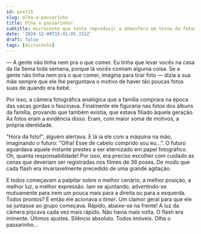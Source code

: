 ```yaml
---
id: post15
slug: olha-o-passarinho
title: Olha o passarinho!
subtitle: microconto que tenta reproduzir a atmosfera em torno da fotografia analógica
date: '2024-12-09T15:41:05.331Z'
draft: false
tags: [microconto]
---
```


— A gente não tinha nem pra o que comer. 
Eu tinha que levar vocês na casa da tia Sema toda semana,
porque lá vocês comiam alguma coisa. Se a gente não tinha nem pra o que comer, 
imagina para tirar foto — dizia a sua mãe sempre que ele lhe perguntava
o motivo de haver tão poucas fotos suas de quando era bebê.

Por isso, a câmera fotográfica analógica que a família comprara
na época das vacas gordas o fascinava. Finalmente ele figuraria nas fotos
dos álbuns da família, provando que também existia, que estava filiado àquela geração.
As fotos eram a evidência disso. Eram, com maior soma de motivos, a própria identidade. 

"Hora da foto!", alguém alertava. E lá ia ele com a máquina na mão, imaginando o futuro: 
"Olha! Esse de cabelo comprido sou eu...". O futuro aguardava aquele instante
prestes a ser eternizado em papel fotográfico. Oh, quanta responsabilidade! 
Por isso, era preciso escolher com cuidado as 
cenas que deveriam ser registradas nos filmes de 36 poses. 
De modo que cada flash era 
invariavelmente precedido de uma grande agitação.

E todos começavam a palpitar sobre o melhor cenário,
a melhor posição, a melhor luz, a melhor expressão. Iam se ajuntando, advertindo-se
mutuamente para irem um pouca mais para a direita ou para a esquerda.
Todos prontos? E então ele acionava o _timer_.
Um clamor geral para que ele se juntasse
ao grupo começava. Rápido, abaixe-se na frente! A luz da câmera
piscava cada vez mais rápido. Não havia mais volta. 
O flash era iminente. Últimos ajustes. 
Silêncio absoluto. Todos imóveis. Olha o passarinho... 